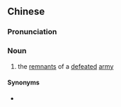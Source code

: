 {{also|残兵}}
==Chinese==
{{zh-forms|s=残兵}}

===Pronunciation===
{{zh-pron
|m=cánbīng
|c=caan4 bing1
|cat=n
}}

===Noun===
{{zh-noun}}

# {{lb|zh|literary}} the [[remnant]]s of a [[defeated]] [[army]]

====Synonyms====
* {{zh-l|餘兵}}